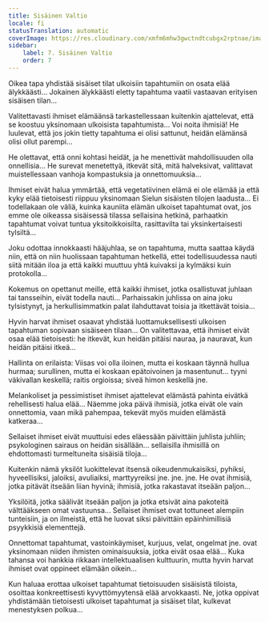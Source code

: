 ```yaml
---
title: Sisäinen Valtio
locale: fi
statusTranslation: automatic
coverImage: https://res.cloudinary.com/xmfm6mhw3gwctndtcubgx2rptnae/image/upload/v1740468922/small_cover_tratado_de_psicologia_revolucionaria_a4c0dca4e0.webp
sidebar:
    label: 7. Sisäinen Valtio
    order: 7
---
```

Oikea tapa yhdistää sisäiset tilat ulkoisiin tapahtumiin on osata elää älykkäästi... Jokainen älykkäästi eletty tapahtuma vaatii vastaavan erityisen sisäisen tilan...

Valitettavasti ihmiset elämäänsä tarkastellessaan kuitenkin ajattelevat, että se koostuu yksinomaan ulkoisista tapahtumista... Voi noita ihmisiä! He luulevat, että jos jokin tietty tapahtuma ei olisi sattunut, heidän elämänsä olisi ollut parempi...

He olettavat, että onni kohtasi heidät, ja he menettivät mahdollisuuden olla onnellisia... He surevat menetettyä, itkevät sitä, mitä halveksivat, valittavat muistellessaan vanhoja kompastuksia ja onnettomuuksia...

Ihmiset eivät halua ymmärtää, että vegetatiivinen elämä ei ole elämää ja että kyky elää tietoisesti riippuu yksinomaan Sielun sisäisten tilojen laadusta... Ei todellakaan ole väliä, kuinka kauniita elämän ulkoiset tapahtumat ovat, jos emme ole oikeassa sisäisessä tilassa sellaisina hetkinä, parhaatkin tapahtumat voivat tuntua yksitoikkoisilta, rasittavilta tai yksinkertaisesti tylsiltä...

Joku odottaa innokkaasti hääjuhlaa, se on tapahtuma, mutta saattaa käydä niin, että on niin huolissaan tapahtuman hetkellä, ettei todellisuudessa nauti siitä mitään iloa ja että kaikki muuttuu yhtä kuivaksi ja kylmäksi kuin protokolla...

Kokemus on opettanut meille, että kaikki ihmiset, jotka osallistuvat juhlaan tai tansseihin, eivät todella nauti... Parhaissakin juhlissa on aina joku tylsistynyt, ja herkullisimmatkin palat ilahduttavat toisia ja itkettävät toisia...

Hyvin harvat ihmiset osaavat yhdistää luottamuksellisesti ulkoisen tapahtuman sopivaan sisäiseen tilaan... On valitettavaa, että ihmiset eivät osaa elää tietoisesti: he itkevät, kun heidän pitäisi nauraa, ja nauravat, kun heidän pitäisi itkeä...

Hallinta on erilaista: Viisas voi olla iloinen, mutta ei koskaan täynnä hullua hurmaa; surullinen, mutta ei koskaan epätoivoinen ja masentunut... tyyni väkivallan keskellä; raitis orgioissa; siveä himon keskellä jne.

Melankoliset ja pessimistiset ihmiset ajattelevat elämästä pahinta eivätkä rehellisesti halua elää... Näemme joka päivä ihmisiä, jotka eivät ole vain onnettomia, vaan mikä pahempaa, tekevät myös muiden elämästä katkeraa...

Sellaiset ihmiset eivät muuttuisi edes eläessään päivittäin juhlista juhliin; psykologinen sairaus on heidän sisällään... sellaisilla ihmisillä on ehdottomasti turmeltuneita sisäisiä tiloja...

Kuitenkin nämä yksilöt luokittelevat itsensä oikeudenmukaisiksi, pyhiksi, hyveellisiksi, jaloiksi, avuliaiksi, marttyyreiksi jne. jne. jne. He ovat ihmisiä, jotka pitävät itseään liian hyvinä; ihmisiä, jotka rakastavat itseään paljon...

Yksilöitä, jotka säälivät itseään paljon ja jotka etsivät aina pakoteitä välttääkseen omat vastuunsa... Sellaiset ihmiset ovat tottuneet alempiin tunteisiin, ja on ilmeistä, että he luovat siksi päivittäin epäinhimillisiä psyykkisiä elementtejä.

Onnettomat tapahtumat, vastoinkäymiset, kurjuus, velat, ongelmat jne. ovat yksinomaan niiden ihmisten ominaisuuksia, jotka eivät osaa elää... Kuka tahansa voi hankkia rikkaan intellektuaalisen kulttuurin, mutta hyvin harvat ihmiset ovat oppineet elämään oikein...

Kun haluaa erottaa ulkoiset tapahtumat tietoisuuden sisäisistä tiloista, osoittaa konkreettisesti kyvyttömyytensä elää arvokkaasti. Ne, jotka oppivat yhdistämään tietoisesti ulkoiset tapahtumat ja sisäiset tilat, kulkevat menestyksen polkua...

